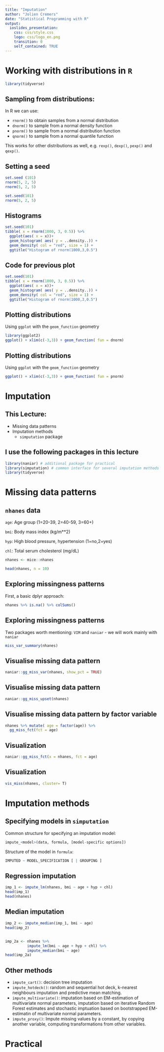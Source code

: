 ```yaml
---
title: "Imputation"
author: "Jolien Cremers"
date: "Statistical Programming with R"
output:
  ioslides_presentation:
    css: css/style.css
    logo: css/logo_en.png
    transition: 0
    self_contained: TRUE   
---
```

# Working with distributions in `R`
```r
library(tidyverse)
```

## Sampling from distributions:

In R we can use:

- `rnorm()` to obtain samples from a normal distribution
- `dnorm()` to sample from a normal density function
- `pnorm()` to sample from a normal distribution function
- `qnorm()` to sample from a normal quantile function

This works for other distributions as well, e.g. `rexp()`, `dexp()`, `pexp()` and `qexp()`.

## Setting a seed

```r
set.seed (101)
rnorm(5, 2, 5)
rnorm(5, 2, 5)

set.seed(101)
rnorm(5, 2, 5)
```

## Histograms

```r
set.seed(101)
tibble( x = rnorm(1000, 3, 0.5)) %>% 
  ggplot(aes( x = x))+
  geom_histogram( aes( y = ..density..)) + 
  geom_density( col = "red", size = 1) +
  ggtitle("Histogram of rnorm(1000,3,0.5")

```

## Code for previous plot

```r
set.seed(101)
tibble( x = rnorm(1000, 3, 0.5)) %>% 
  ggplot(aes( x = x))+
  geom_histogram( aes( y = ..density..)) + 
  geom_density( col = "red", size = 1) +
  ggtitle("Histogram of rnorm(1000,3,0.5")
```

## Plotting distributions

Using `ggplot` with the `geom_function` geometry

```r
library(ggplot2)
ggplot() + xlim(c(-3,3)) + geom_function( fun = dnorm)
```

## Plotting distributions

Using `ggplot` with the `geom_function` geometry

```r
ggplot() + xlim(c(-3,3)) + geom_function( fun = pnorm)
```

# Imputation

## This Lecture:

- Missing data patterns
- Imputation methods
  * `simputation` package

## I use the following packages in this lecture

```r

library(naniar) # additional package for practical
library(simputation) # common interface for several imputation methods
library(tidyverse) 

```

# Missing data patterns

## `nhanes` data {.smaller}

`age`: Age group (1=20-39, 2=40-59, 3=60+)

`bmi`: Body mass index (kg/m**2)

`hyp`: High blood pressure, hypertension (1=no,2=yes)

`chl`: Total serum cholesterol (mg/dL)

```r
nhanes <- mice::nhanes

head(nhanes, n = 10)
```


## Exploring missingness patterns

First, a basic dplyr approach:
```r
nhanes %>% is.na() %>% colSums()
```
## Exploring missingness patterns

Two packages worth mentioning: `VIM` and `naniar` - we will work mainly with `naniar`

```r
miss_var_summary(nhanes)
```

## Visualise missing data pattern

```r
naniar::gg_miss_var(nhanes, show_pct = TRUE)
```

## Visualise missing data pattern

```r
naniar::gg_miss_upset(nhanes)
```

## Visualise missing data pattern by factor variable

```r
nhanes %>% mutate( age = factor(age)) %>%
  gg_miss_fct(fct = age)
```


## Visualization
```r
naniar::gg_miss_fct(x = nhanes, fct = age)
```


## Visualization
```r
vis_miss(nhanes, cluster= T)
```

# Imputation methods

## Specifying models in `simputation`

Common structure for specifying an imputation model:

```r
impute_<model>(data, formula, [model-specific options])
```

Structure of the model in `formula`:

```r
IMPUTED ~ MODEL_SPECIFICATION [ | GROUPING ]
```


## Regression imputation {.smaller}

```r
imp_1 <- impute_lm(nhanes, bmi ~ age + hyp + chl)
head(imp_1)
head(nhanes)
```

## Median imputation

```r
imp_2 <- impute_median(imp_1, bmi ~ age)
head(imp_2)
```

##

```r

imp_2a <- nhanes %>%
          impute_lm(bmi ~ age + hyp + chl) %>%
          impute_median(bmi ~ age)
head(imp_2a)
```

## Other methods

- `impute_cart()`: decision tree imputation
- `impute_hotdeck()`:  random and sequential hot deck, k-nearest neighbours imputation and predictive mean matching.
- `impute_multivariate()`: imputation based on EM-estimation of multivariate normal parameters, imputation based on iterative Random Forest estimates and stochastic imptuation based on bootstrapped EM-estimatin of multivariate normal parameters.
- `impute_proxy()`: Impute missing values by a constant, by copying another variable, computing transformations from other variables.

# Practical 
